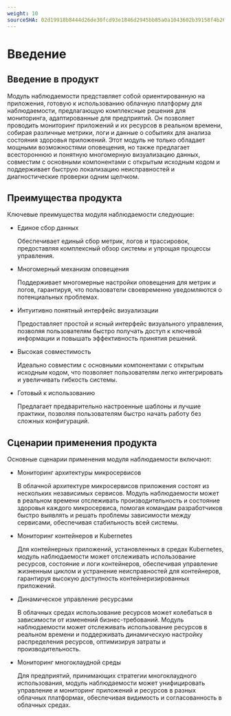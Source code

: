 ```yaml
---
weight: 10
sourceSHA: 02d19918b8444d26de30fcd93e1846d2945bb85a0a1043602b39158f4b260a18
---
```


# Введение

## Введение в продукт

Модуль наблюдаемости представляет собой ориентированную на приложения, готовую к использованию облачную платформу для наблюдаемости, предлагающую комплексные решения для мониторинга, адаптированные для предприятий. Он позволяет проводить мониторинг приложений и их ресурсов в реальном времени, собирая различные метрики, логи и данные о событиях для анализа состояния здоровья приложений. Этот модуль не только обладает мощными возможностями оповещения, но также предлагает всестороннюю и понятную многомерную визуализацию данных, совместим с основными компонентами с открытым исходным кодом и поддерживает быструю локализацию неисправностей и диагностические проверки одним щелчком.

## Преимущества продукта

Ключевые преимущества модуля наблюдаемости следующие:

- Единое сбор данных

  Обеспечивает единый сбор метрик, логов и трассировок, предоставляя комплексный обзор системы и упрощая процессы управления.

- Многомерный механизм оповещения

  Поддерживает многомерные настройки оповещения для метрик и логов, гарантируя, что пользователи своевременно уведомляются о потенциальных проблемах.

- Интуитивно понятный интерфейс визуализации

  Предоставляет простой и ясный интерфейс визуального управления, позволяя пользователям быстро получать доступ к ключевой информации и повышать эффективность принятия решений.

- Высокая совместимость

  Идеально совместим с основными компонентами с открытым исходным кодом, что позволяет пользователям легко интегрировать и увеличивать гибкость системы.

- Готовый к использованию

  Предлагает предварительно настроенные шаблоны и лучшие практики, позволяя пользователям быстро начать работу без сложных конфигураций.

## Сценарии применения продукта

Основные сценарии применения модуля наблюдаемости включают:

- Мониторинг архитектуры микросервисов

  В облачной архитектуре микросервисов приложения состоят из нескольких независимых сервисов. Модуль наблюдаемости может в реальном времени отслеживать производительность и состояние здоровья каждого микросервиса, помогая командам разработчиков быстро выявлять и решать проблемы зависимости между сервисами, обеспечивая стабильность всей системы.

- Мониторинг контейнеров и Kubernetes

  Для контейнерных приложений, установленных в средах Kubernetes, модуль наблюдаемости может отслеживать использование ресурсов, состояние и логи контейнеров, обеспечивая управление жизненным циклом и устранение неисправностей для контейнеров, гарантируя высокую доступность контейнеризированных приложений.

- Динамическое управление ресурсами

  В облачных средах использование ресурсов может колебаться в зависимости от изменений бизнес-требований. Модуль наблюдаемости может отслеживать использование ресурсов в реальном времени и поддерживать динамическую настройку распределения ресурсов, оптимизируя затраты и производительность.

- Мониторинг многоклаудной среды

  Для предприятий, принимающих стратегии многоклаудного использования, модуль наблюдаемости может унифицировать управление и мониторинг приложений и ресурсов в разных облачных платформах, обеспечивая видимость и согласованность в облачных средах.
